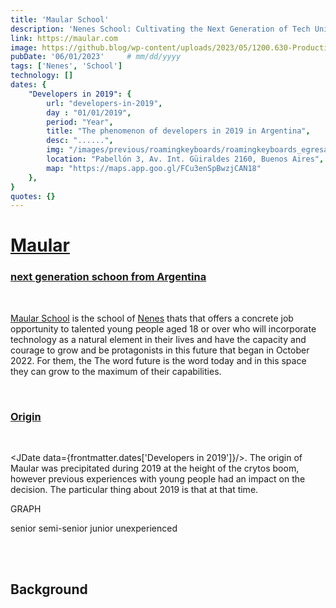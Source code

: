 ```yaml
---
title: 'Maular School'
description: 'Nenes School: Cultivating the Next Generation of Tech Unicorns in Argentina'
link: https://maular.com
image: https://github.blog/wp-content/uploads/2023/05/1200.630-Productivity-wLogo@2x.png?resize=1600%2C850
pubDate: '06/01/2023'     # mm/dd/yyyy
tags: ['Nenes', 'School']
technology: []
dates: {
    "Developers in 2019": {
        url: "developers-in-2019",
        day : "01/01/2019",
        period: "Year",
        title: "The phenomenon of developers in 2019 in Argentina",
        desc: "......",
        img: "/images/previous/roamingkeyboards/roamingkeyboards_egresado.png",
        location: "Pabellón 3, Av. Int. Güiraldes 2160, Buenos Aires",
        map: "https://maps.app.goo.gl/FCu3enSpBwzjCAN18"
    },
}
quotes: {}
---
```


# [Maular](#maular)
### [next generation schoon from Argentina](#next-generation-schoon-from-argentina)

<br/>

<a href="/projects/maular" targert="_blank">Maular School</a> is the school of <a href="/projects/nenes" target="_blank">Nenes</a> thats that offers a concrete job opportunity to talented young people aged 18 or over who will incorporate technology as a natural element in their lives and have the capacity and courage to grow and be protagonists in this future that began in October 2022. For them, the The word future is the word today and in this space they can grow to the maximum of their capabilities.

<br/>

### [Origin](#origin)

<br/>

<JDate data={frontmatter.dates['Developers in 2019']}/>. The origin of Maular was precipitated during 2019 at the height of the crytos boom, however previous experiences with young people had an impact on the decision. The particular thing about 2019 is that at that time.

GRAPH

senior
semi-senior
junior
unexperienced


<br/>



<br/>


## Background
